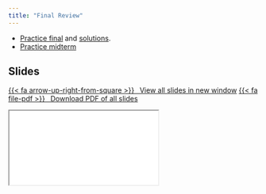 ```yaml
---
title: "Final Review"
---
```


- [Practice final](/files/exam/MATH80601A_practice_final.pdf) and [solutions](/files/exam/MATH80601A_practice_final_solutions.pdf).
- [Practice midterm](/files/exam/MATH80601A_practice_midterm.pdf)


## Slides


<p class="text-center"><a class="btn btn-success btn-lg" target="_blank" href="../slides/bayesmod-slides12.html">{{< fa arrow-up-right-from-square >}} &ensp;View all slides in new window</a> <a class="btn btn-success btn-lg" target="_blank" href="../slides/bayesmod-slides12.pdf" role="button">{{< fa file-pdf >}} &ensp;Download PDF of all slides</a></p>


<div class="ratio ratio-16x9">
<iframe class="slide-deck" src="../slides/bayesmod-slides12.html"></iframe>
</div>

